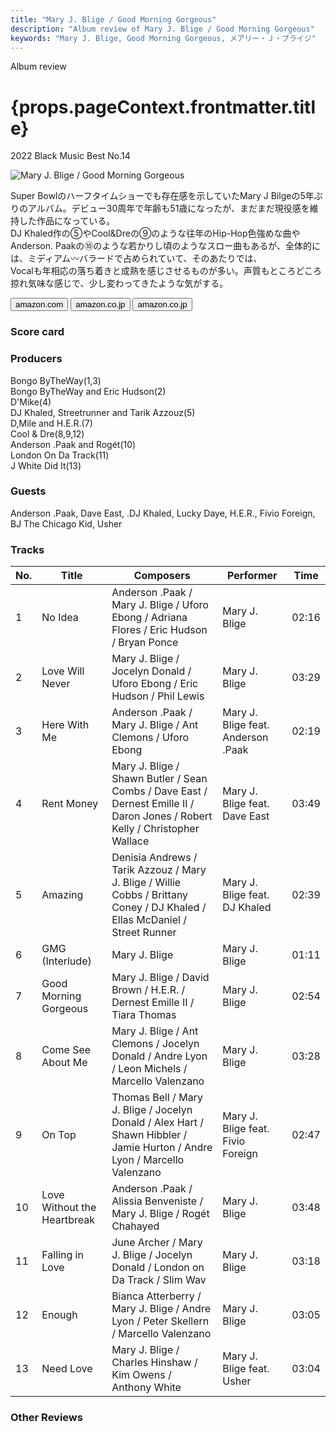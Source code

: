 ```yaml
---
title: "Mary J. Blige / Good Morning Gorgeous"
description: "Album review of Mary J. Blige / Good Morning Gorgeous"
keywords: "Mary J. Blige, Good Morning Gorgeous, メアリー・Ｊ・ブライジ"
---
```






<p className="largeP">Album review</p>
<h1 className="h1--no--margin">{props.pageContext.frontmatter.title}</h1>
<p className="largeP">
  <Link to="/best50/2022/">2022 Black Music Best No.14</Link>
</p>

<Row  className="image-card-group">
	<Column colMd={3} colLg={4} noGutterMdLeft="">
       <ImageCard>

![Mary J. Blige / Good Morning Gorgeous](../../images/cd/maryjblige11L.jpg)

</ImageCard>
	</Column>
	<Column colMd={4} colLg={8} noGutterMdLeft="">
		<p>
			Super Bowlのハーフタイムショーでも存在感を示していたMary J Bilgeの5年ぶりのアルバム。デビュー30周年で年齢も51歳になったが、まだまだ現役感を維持した作品になっている。
			<br/>DJ Khaled作の⑤やCool&Dreの⑨のような往年のHip-Hop色強めな曲やAnderson. Paakの⑩のような若かりし頃のようなスロー曲もあるが、全体的には、ミディアム〰バラードで占められていて、そのあたりでは、
			<br/>Vocalも年相応の落ち着きと成熟を感じさせるものが多い。声質もところどころ掠れ気味な感じで、少し変わってきたような気がする。
		</p>
  	<div>
		  <Button className="button-right-mergin"  href="https://amzn.to/3BY0BMd" renderIcon={ArrowUpRight} size='sm' kind='primary'>
  	    	amazon.com
  	  </Button>
  	  <Button className="button-right-mergin"  href="https://amzn.to/3PgDKhO" renderIcon={ArrowUpRight} size='sm' kind='secondary'>
  	   	amazon.co.jp
  	  </Button>
			<Button className="button-right-mergin"  href="https://apple.co/3SFcWej" renderIcon={ArrowUpRight} size='sm' kind='tertiary'>
  	    amazon.co.jp
  	  </Button>
			<AdvJS2/>
		</div>
	</Column>
</Row>
<Row >
	<Column colMd={4} colLg={4} noGutterMdLeft="">
<div>
  <h3>Score card</h3>
	<SliderJS1 value="5" />
  <SliderJS2 value="2" />
	<SliderJS3 value="1" />
  <SliderJS4 value="8" />
</div>
</Column>
<Column colMd={8} colLg={8} noGutterMdLeft="">
<div>
	<h3>Producers</h3>
	<p>
		Bongo ByTheWay(1,3)
		<br/>Bongo ByTheWay and Eric Hudson(2)
		<br/>D'Mike(4)
		<br/>DJ Khaled, Streetrunner and Tarik Azzouz(5)
		<br/>D,Mile and H.E.R.(7)
		<br/>Cool & Dre(8,9,12)
		<br/>Anderson .Paak and Rogét(10)
		<br/>London On Da Track(11)
		<br/>J White Did It(13)
	</p>
	<h3>Guests</h3>
	<p>
		Anderson .Paak, Dave East, .DJ Khaled, Lucky Daye, H.E.R., Fivio Foreign, BJ The Chicago Kid, Usher
	</p>
</div>
</Column>
</Row>

<h3>Tracks</h3>

| No. | Title                       | Composers                                                                                                                    | Performer                          | Time  |
| --- | --------------------------- | ---------------------------------------------------------------------------------------------------------------------------- | ---------------------------------- | ----- |
| 1   | No Idea                     | Anderson .Paak / Mary J. Blige / Uforo Ebong / Adriana Flores / Eric Hudson / Bryan Ponce                                    | Mary J. Blige                      | 02:16 |
| 2   | Love Will Never             | Mary J. Blige / Jocelyn Donald / Uforo Ebong / Eric Hudson / Phil Lewis                                                      | Mary J. Blige                      | 03:29 |
| 3   | Here With Me                | Anderson .Paak / Mary J. Blige / Ant Clemons / Uforo Ebong                                                                   | Mary J. Blige feat. Anderson .Paak | 02:19 |
| 4   | Rent Money                  | Mary J. Blige / Shawn Butler / Sean Combs / Dave East / Dernest Emille II / Daron Jones / Robert Kelly / Christopher Wallace | Mary J. Blige feat. Dave East      | 03:49 |
| 5   | Amazing                     | Denisia Andrews / Tarik Azzouz / Mary J. Blige / Willie Cobbs / Brittany Coney / DJ Khaled / Ellas McDaniel / Street Runner  | Mary J. Blige feat. DJ Khaled      | 02:39 |
| 6   | GMG (Interlude)             | Mary J. Blige                                                                                                                | Mary J. Blige                      | 01:11 |
| 7   | Good Morning Gorgeous       | Mary J. Blige / David Brown / H.E.R. / Dernest Emille II / Tiara Thomas                                                      | Mary J. Blige                      | 02:54 |
| 8   | Come See About Me           | Mary J. Blige / Ant Clemons / Jocelyn Donald / Andre Lyon / Leon Michels / Marcello Valenzano                                | Mary J. Blige                      | 03:28 |
| 9   | On Top                      | Thomas Bell / Mary J. Blige / Jocelyn Donald / Alex Hart / Shawn Hibbler / Jamie Hurton / Andre Lyon / Marcello Valenzano    | Mary J. Blige feat. Fivio Foreign  | 02:47 |
| 10  | Love Without the Heartbreak | Anderson .Paak / Alissia Benveniste / Mary J. Blige / Rogét Chahayed                                                         | Mary J. Blige                      | 03:48 |
| 11  | Falling in Love             | June Archer / Mary J. Blige / Jocelyn Donald / London on Da Track / Slim Wav                                                 | Mary J. Blige                      | 03:18 |
| 12  | Enough                      | Bianca Atterberry / Mary J. Blige / Andre Lyon / Peter Skellern / Marcello Valenzano                                         | Mary J. Blige                      | 03:05 |
| 13  | Need Love                   | Mary J. Blige / Charles Hinshaw / Kim Owens / Anthony White                                                                  | Mary J. Blige feat. Usher          | 03:04 |

<h3>Other Reviews</h3>

<Row>
  <Column colMd={3} colLg={3} noGutterMdLeft>
    <Review1 />
  </Column>
</Row>

<AdvJS3 />
